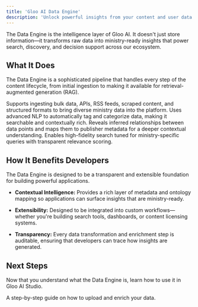 ```yaml
---
title: 'Gloo AI Data Engine'
description: 'Unlock powerful insights from your content and user data.'
---
```


The Data Engine is the intelligence layer of Gloo AI. It doesn't just store information—it transforms raw data into ministry-ready insights that power search, discovery, and decision support across our ecosystem.

## What It Does

The Data Engine is a sophisticated pipeline that handles every step of the content lifecycle, from initial ingestion to making it available for retrieval-augmented generation (RAG).

<CardGroup cols={2}>
  <Card title="Data Ingestion" icon="cloud-arrow-up">
    Supports ingesting bulk data, APIs, RSS feeds, scraped content, and structured formats to bring diverse ministry data into the platform.
  </Card>
  <Card title="Enrichment & Tagging" icon="sparkles">
    Uses advanced NLP to automatically tag and categorize data, making it searchable and contextually rich.
  </Card>
  <Card title="Ontology & Taxonomy"  icon="network-wired">
    Reveals inferred relationships between data points and maps them to publisher metadata for a deeper contextual understanding.
  </Card>
<Card title="Search & Discovery" icon="magnifying-glass">
    Enables high-fidelity search tuned for ministry-specific queries with transparent relevance scoring.
  </Card>
</CardGroup>

## How It Benefits Developers

The Data Engine is designed to be a transparent and extensible foundation for building powerful applications.

-   **Contextual Intelligence:** Provides a rich layer of metadata and ontology mapping so applications can surface insights that are ministry-ready.

-   **Extensibility:** Designed to be integrated into custom workflows—whether you're building search tools, dashboards, or content licensing systems.

-   **Transparency:** Every data transformation and enrichment step is auditable, ensuring that developers can trace how insights are generated.

## Next Steps

Now that you understand what the Data Engine is, learn how to use it in Gloo AI Studio.

<Card title="Managing Content in Studio" href="/studio/manage-content">
  A step-by-step guide on how to upload and enrich your data.
</Card>
